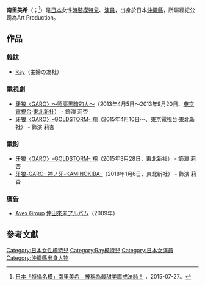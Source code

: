 {{藝人
| 姓名 = 南里美希
| 類型 = 女演員
| 圖片 = 
| 圖片尺寸 = 
| 圖片簡介 = 
| 暱稱 = 
| 國籍 = {{JPN}}
| 出生日期 = {{birth date and age|1988|9|20}}
| 出生地點 = {{JPN}}[[沖繩縣|沖繩縣]]
| 逝世日期 = 
| 逝世地點 = 
| 職業     = [[模特兒|模特兒]]、[[演員|演員]]
| 語言     = 
| 教育程度 = 
| 配偶     = 
| 出道日期 = 
| 代表作   = 
| 活躍年代 = 2008年至今
}}

{{Japanese|japanese=南里 美希 |kana=なんり みき|romaji=Nanri Miki}}

'''南里美希'''（{{lang-ja|南里美希|Nanri Miki}}；{{bd|1988年|9月20日|}}<ref>[http://news.cts.com.tw/nownews/entertain/201507/201507271641083.html 日本「特攝名模」南里美希　被稱為最甜美魔戒法師！] {{Wayback|url=http://news.cts.com.tw/nownews/entertain/201507/201507271641083.html |date=20150820081212 }}，2015-07-27。</ref>）是[[日本|日本]]女性[[時裝|時裝]][[模特兒|模特兒]]、[[演員|演員]]，出身於日本[[沖繩縣|沖繩縣]]，所屬經紀公司為Art Production。

==作品==
===雜誌===
*[[Ray|Ray]]（主婦の友社）

===電視劇===
*[[牙狼〈GARO〉～照亮黑暗的人～|牙狼〈GARO〉～照亮黑暗的人～]]（2013年4月5日～2013年9月20日、[[東京電視台|東京電視台]]·[[東北新社|東北新社]]） - 飾演 莉杏
*[[牙狼〈GARO〉-GOLDSTORM-_翔|牙狼〈GARO〉-GOLDSTORM- 翔]]（2015年4月10日～、東京電視台·東北新社） - 飾演 莉杏

===電影===
*[[牙狼〈GARO〉-GOLDSTORM-_翔|牙狼〈GARO〉-GOLDSTORM- 翔]]（2015年3月28日、東北新社） - 飾演 莉杏
*[[牙狼-GARO-_神ノ牙-KAMINOKIBA-|牙狼-GARO- 神ノ牙-KAMINOKIBA-]]（2018年1月6日、東北新社） - 飾演 莉杏

===廣告===
*[[Avex_Group|Avex Group]] [[倖田來未|倖田來未]]アルバム（2009年）

==參考文獻==
{{Reflist}}

{{DEFAULTSORT:Nanri Miki}}
[[Category:日本女性模特兒|Category:日本女性模特兒]]
[[Category:Ray模特兒|Category:Ray模特兒]]
[[Category:日本女演員|Category:日本女演員]]
[[Category:沖繩縣出身人物|Category:沖繩縣出身人物]]
{{Japan-enter-bio-stub}}